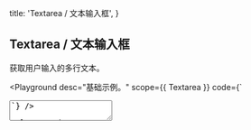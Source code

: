 
  title: 'Textarea / 文本输入框',
}

## Textarea / 文本输入框

获取用户输入的多行文本。

<Playground
  desc="基础示例。"
  scope={{ Textarea }}
  code={`
<Textarea placeholder="请输入一段描述。" />
`} />

<Playground
  title="宽度"
  desc="手动指定文本框的宽度。"
  scope={{ Textarea }}
  code={`
<Textarea width="100%" placeholder="CSS（层叠样式表）用于设置和布置网页 - 例如，更改内容的字体，颜色，大小和间距，将其拆分为多个列，或添加动画和其他装饰功能。" />
`} />

<Playground
  title="禁用"
  desc="禁用文本框所有交互。"
  scope={{ Textarea }}
  code={`
<Textarea width="100%" disabled placeholder="CSS（层叠样式表）用于设置和布置网页 - 例如，更改内容的字体，颜色，大小和间距，将其拆分为多个列，或添加动画和其他装饰功能。" />
`} />

<Playground
  title="状态"
  desc="通过色彩区分不同的状态"
  scope={{ Textarea, Spacer }}
  code={`
<>
  <Textarea status="success" minHeight="65px" value="成功" />
  <Spacer x={.5} inline />
  <Textarea status="secondary" minHeight="65px" value="次要的" />
  <Spacer y={.5} />
  <Textarea status="warning" minHeight="65px" value="警告" />
  <Spacer x={.5} inline />
  <Textarea status="error" minHeight="65px" value="错误" />
</>
`} />

<Playground
  title="事件"
  desc="捕获文本框的输入事件"
  scope={{ Textarea, useState }}
  code={`
() => {
  const [value, setValue] = useState()
  const handler = (e) => {
    setValue(e.target.value)
    console.log(e.target.value)
  }
  return (
    <Textarea width="100%"
     value={value}
     onChange={handler}
     placeholder="CSS（层叠样式表）用于设置和布置网页 - 例如，更改内容的字体，颜色，大小和间距，将其拆分为多个列，或添加动画和其他装饰功能。" />
  )
}
`} />

<Playground
  title={<>与&nbsp;<Code>useInput</Code>&nbsp;组合</>}
  desc="通过 `hooks` 以更简单的方式驱动文本框。"
  scope={{ Textarea, useInput, Button, Spacer }}
  code={`
() => {
  const { setState, reset, bindings } = useInput('CSS（层叠样式表）用于设置和布置网页 - 例如，更改内容的字体，颜色，大小和间距，将其拆分为多个列，或添加动画和其他装饰功能。')
  return (
    <>
      <Textarea width="100%" {...bindings}/>
      <Spacer y={.5} />
      <Button auto type="secondary" size="small" onClick={() => setState(Math.random().toString(32))}>设置随机文本</Button>
      <Spacer y={.5} />
      <Button auto size="small" onClick={() => reset()}>重置文本</Button>
    </>
  )
}
`} />

<Attributes edit="/pages/docs/components/textarea.mdx">
<Attributes.Title alias="Input.Textarea">Textarea.Props</Attributes.Title>

| 属性 | 描述 | 类型 | 推荐值 | 默认
| ---------- | ---------- | ---- |  -------------- | ------ |
| **value** | 设置文本框的值 | `string` | - | - |
| **initialValue** | 文本框的初始值 | `string` | - | - |
| **placeholder** | 占位文本 | `string` | - | - |
| **status** | 文本框当前状态 | `NormalTypes` | `'default', 'secondary', 'success', 'warning', 'error'` | `default` |
| **readOnly** | 是否以只读方式显示 | `boolean` | - | `false` |
| **disabled** | 是否禁用文本框 | `boolean` | - | `false` |
| **width** | 设置 CSS 宽度 | `string` | - | `initial` |
| **minHeight** | 设置 CSS 最小高度 | `string` | - | - |
| **onChange** | 文本变化事件 | `(e: React.ChangeEvent) => void` | - | - |
| ... | 原生属性 | `TextareaHTMLAttributes` | `'form', 'id', 'className', ...` | - |

<Attributes.Title>useInput</Attributes.Title>

```ts
type useInput = (initialValue: string) => {
  state: string
  setState: Dispatch<SetStateAction<string>>
  currentRef: MutableRefObject<string>
  reset: () => void
  bindings: {
    value: string
    onChange: (event: React.ChangeEvent<HTMLInputElement>) => void
  }
}
```

</Attributes>

